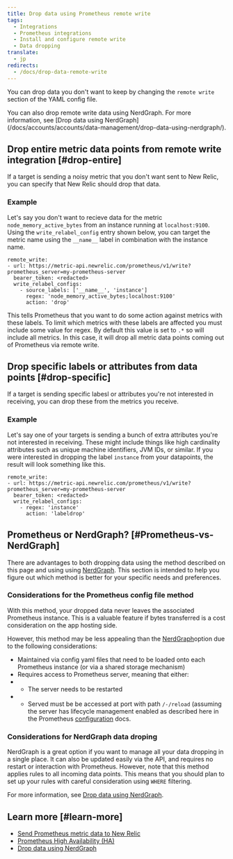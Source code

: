 ```yaml
---
title: Drop data using Prometheus remote write
tags:
  - Integrations
  - Prometheus integrations
  - Install and configure remote write
  - Data dropping
translate:
  - jp
redirects:
  - /docs/drop-data-remote-write
---
```


You can drop data you don't want to keep by changing the `remote write` section of the YAML config file.

<Callout variant="tip">
You can also drop remote write data using NerdGraph. For more information, see [Drop data using NerdGraph](/docs/accounts/accounts/data-management/drop-data-using-nerdgraph/).
</Callout>

## Drop entire metric data points from remote write integration [#drop-entire]

If a target is sending a noisy metric that you don't want sent to New Relic, you can specify that New Relic should drop that data.

### Example

Let's say you don't want to recieve data for the metric `node_memory_active_bytes` from an instance running at `localhost:9100`. Using the `write_relabel_config` entry shown below, you can target the metric name using the `__name__` label in combination with the instance name.

```
remote_write:
- url: https://metric-api.newrelic.com/prometheus/v1/write?prometheus_server=my-prometheus-server
  bearer_token: <redacted>
  write_relabel_configs:
    - source_labels: ['__name__', 'instance']
      regex: 'node_memory_active_bytes;localhost:9100'
      action: 'drop'
```

This tells Prometheus that you want to do some action against metrics with these labels. To limit which metrics with these labels are affected you must include some value for regex. By default this value is set to `.*` so will include all metrics. In this case, it will drop all metric data points coming out of Prometheus via remote write.

## Drop specific labels or attributes from data points  [#drop-specific]

If a target is sending specific labesl or attributes you're not interested in receiving, you can drop these from the metrics you receive.

### Example

Let's say one of your targets is sending a bunch of extra attributes you're not interested in receiving. These might include things like high cardinality attributes such as unique machine identifiers, JVM IDs, or similar. If you were interested in dropping the label `instance` from your datapoints, the result will look something like this.


```
remote_write:
- url: https://metric-api.newrelic.com/prometheus/v1/write?prometheus_server=my-prometheus-server
  bearer_token: <redacted>
  write_relabel_configs:
    - regex: 'instance'
      action: 'labeldrop'

```

## Prometheus or NerdGraph? [#Prometheus-vs-NerdGraph]

There are advantages to both dropping data using the method described on this page and using using [NerdGraph](/docs/accounts/accounts/data-management/drop-data-using-nerdgraph/). This section is intended to help you figure out which method is better for your specific needs and preferences.

### Considerations for the Prometheus config file method

With this method, your dropped data never leaves the associated Prometheus instance. This is a valuable feature if bytes transferred is a cost consideration on the app hosting side.

However, this method may be less appealing than the [NerdGraph](/docs/accounts/accounts/data-management/drop-data-using-nerdgraph/)option due to the following considerations:
- Maintained via config yaml files that need to be loaded onto each Prometheus instance (or via a shared storage mechanism)
- Requires access to Prometheus server, meaning that either:
- - The server needs to be restarted
- - Served must be be accessed at port with path `/-/reload` (assuming the server has lifecycle management enabled as described here in the Prometheus [configuration](https://prometheus.io/docs/prometheus/latest/configuration/configuration/#configuration) docs.

### Considerations for NerdGraph data droping

NerdGraph is a great option if you want to manage all your data dropping in a single place. It can also be updated easily via the API, and requires no restart or interaction with Prometheus. However, note that this method applies rules to all incoming data points. This means that you should plan to set up your rules with careful consideration using `WHERE` filtering.

For more information, see [Drop data using NerdGraph](/docs/accounts/accounts/data-management/drop-data-using-nerdgraph/).


## Learn more [#learn-more]

- [Send Prometheus metric data to New Relic](/docs/integrations/prometheus-integrations/get-started/send-prometheus-metric-data-new-relic/)
- [Prometheus High Availability (HA)](/docs/integrations/prometheus-integrations/install-configure/prometheus-high-availability-ha/)
- [Drop data using NerdGraph](/docs/accounts/accounts/data-management/drop-data-using-nerdgraph/)
